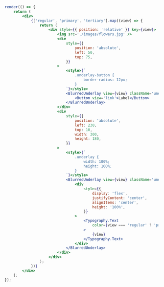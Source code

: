 ```jsx live
render(() => {
    return (
        <div>
            {['regular', 'primary', 'tertiary'].map((view) => {
                return (
                    <div style={{ position: 'relative' }} key={view}>
                        <img src='./images/flowers.jpg' />
                        <div
                            style={{
                                position: 'absolute',
                                left: 50,
                                top: 75,
                            }}
                        >
                            <style>{`
                                .underlay-button {
                                    border-radius: 12px;
                                }
                            `}</style>
                            <BlurredUnderlay view={view} className='underlay-button'>
                                <Button view='link'>Label</Button>
                            </BlurredUnderlay>
                        </div>
                        <div
                            style={{
                                position: 'absolute',
                                left: 230,
                                top: 10,
                                width: 300,
                                height: 180,
                            }}
                        >
                            <style>{`
                                .underlay {
                                    width: 100%;
                                    height: 100%;
                                }
                            `}</style>
                            <BlurredUnderlay view={view} className='underlay'>
                                <div
                                    style={{
                                        display: 'flex',
                                        justifyContent: 'center',
                                        alignItems: 'center',
                                        height: '100%',
                                    }}
                                >
                                    <Typography.Text
                                        color={view === 'regular' ? 'primary' : 'primary-inverted'}
                                    >
                                        {view}
                                    </Typography.Text>
                                </div>
                            </BlurredUnderlay>
                        </div>
                    </div>
                );
            })}
        </div>
    );
});
```
